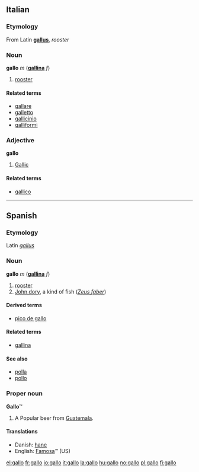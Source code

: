 == Italian ==
===Etymology===
From Latin '''[[gallus]]''', ''rooster''
=== Noun ===
'''gallo''' ''m'' ('''[[gallina]]''' ''f'')

# [[rooster]]

====Related terms====
*[[gallare]]
*[[galletto]]
*[[gallicinio]]
*[[galliformi]]

===Adjective===
'''gallo'''

# [[Gallic]]

====Related terms====
*[[gallico]]

----

==Spanish==

===Etymology===
Latin ''[[gallus]]''

===Noun===
'''gallo''' ''m''  ('''[[gallina]]''' ''f'')
# [[rooster]]
# [[John dory]], a kind of fish (''[[Zeus faber]]'')

====Derived terms====
*[[pico de gallo]]

====Related terms====
*[[gallina]]

====See also====
*[[polla]]
*[[pollo]]

===Proper noun===
'''Gallo'''&trade;
# A Popular beer from [[Guatemala]].

====Translations====
*Danish: [[hane]]
*English: [[Famosa]]&trade; (US) <!-- not sure if this should be classed as a translation or a synonym? it's certainly used in US English vernacular as a product name... -->

[[el:gallo]]
[[fr:gallo]]
[[io:gallo]]
[[it:gallo]]
[[la:gallo]]
[[hu:gallo]]
[[no:gallo]]
[[pl:gallo]]
[[fi:gallo]]